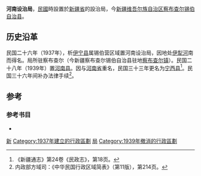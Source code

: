 '''河南设治局'''，[[中華民國|民國]]時設置於[[新疆省|新疆省]]的設治局，今[[新疆维吾尔族自治区|新疆维吾尔族自治区]][[察布查尔锡伯自治县|察布查尔锡伯自治县]]。

==历史沿革==
民国二十六年（1937年），析[[伊宁县|伊宁县]]属锡伯营区域置河南设治局，因地处[[伊犁河|伊犁河]]南而得名。局所驻察布查尔（今新疆察布查尔锡伯自治县驻地[[察布查尔镇|察布查尔镇]]）。民国二十八年（1939年）置[[宁西县|河南县]]。因与[[河南省|河南省]]重名，民国三十三年更名为[[宁西县|宁西县]]<ref>《新疆通志》第24卷《民政志》，第18页。</ref>。民国三十六年间补办法律手续<ref>内政部方域司：《中华民国行政区域简表》（第11版），第214页。</ref>。

==参考==
<div class="references-small">
<references />
</div>
===参考书目===
{{refbegin}}
*{{cite  book|author=[[傅林祥|傅林祥]]、[[郑宝恒|郑宝恒]] |coauthors= |title=中国行政区划通史·中华民国卷 |year=2007年 |publisher=[[复旦大学出版社|复旦大学出版社]] |location=[[上海|上海]] |isbn=978-7-309-05604-4 }}
{{refend}}

[[Category:設治局|新]]
[[Category:1937年建立的行政區劃|Category:1937年建立的行政區劃]]
[[Category:新疆已撤消的行政区|局]]
[[Category:1939年撤消的行政區劃|Category:1939年撤消的行政區劃]]